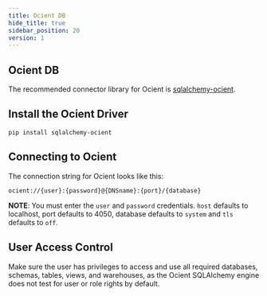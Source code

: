 ```yaml
---
title: Ocient DB
hide_title: true
sidebar_position: 20
version: 1
---
```


## Ocient DB

The recommended connector library for Ocient is [sqlalchemy-ocient](https://pypi.org/project/sqlalchemy-ocient).

## Install the Ocient Driver

```
pip install sqlalchemy-ocient
```

## Connecting to Ocient

The connection string for Ocient looks like this:

```shell
ocient://{user}:{password}@{DNSname}:{port}/{database}
```

**NOTE**: You must enter the `user` and `password` credentials.  `host` defaults to localhost,
port defaults to 4050, database defaults to `system` and `tls` defaults
to `off`.

## User Access Control

Make sure the user has privileges to access and use all required databases, schemas, tables, views, and warehouses, as the Ocient SQLAlchemy engine does not test for user or role rights by default.
